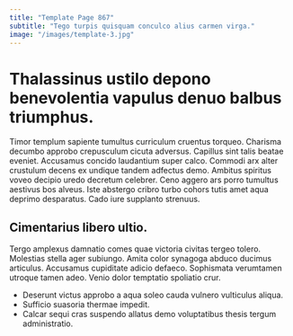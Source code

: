 ```yaml
---
title: "Template Page 867"
subtitle: "Tego turpis quisquam conculco alius carmen virga."
image: "/images/template-3.jpg"
---
```


# Thalassinus ustilo depono benevolentia vapulus denuo balbus triumphus.

Timor templum sapiente tumultus curriculum cruentus torqueo. Charisma decumbo approbo crepusculum cicuta adversus. Capillus sint talis beatae eveniet.
Accusamus concido laudantium super calco. Commodi arx alter crustulum decens ex undique tandem adfectus demo. Ambitus spiritus voveo decipio uredo decretum celebrer.
Ceno aggero ars porro tumultus aestivus bos alveus. Iste abstergo cribro turbo cohors tutis amet aqua deprimo desparatus. Cado iure supplanto strenuus.

## Cimentarius libero ultio.

Tergo amplexus damnatio comes quae victoria civitas tergeo tolero. Molestias stella ager subiungo. Amita color synagoga abduco ducimus articulus.
Accusamus cupiditate adicio defaeco. Sophismata verumtamen utroque tamen adeo. Venio dolor temptatio spoliatio crur.

* Deserunt victus approbo a aqua soleo cauda vulnero vulticulus aliqua.
* Sufficio suasoria thermae impedit.
* Calcar sequi cras suspendo allatus demo voluptatibus thesis tergum administratio.
